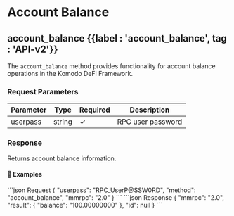 
# Account Balance

## account_balance {{label : 'account_balance', tag : 'API-v2'}}

The `account_balance` method provides functionality for account balance operations in the Komodo DeFi Framework.

### Request Parameters

| Parameter | Type | Required | Description |
|-----------|------|----------|-------------|
| userpass  | string | ✓ | RPC user password |

### Response

Returns account balance information.

#### 📌 Examples

<CodeGroup>
```json Request
{
    "userpass": "RPC_UserP@SSW0RD",
    "method": "account_balance",
    "mmrpc": "2.0"
}
```
</CodeGroup>

<CollapsibleSection expandedText="Hide Response" collapsedText="Show Response">
```json Response
{
    "mmrpc": "2.0",
    "result": {
        "balance": "100.00000000"
    },
    "id": null
}
```
</CollapsibleSection>
